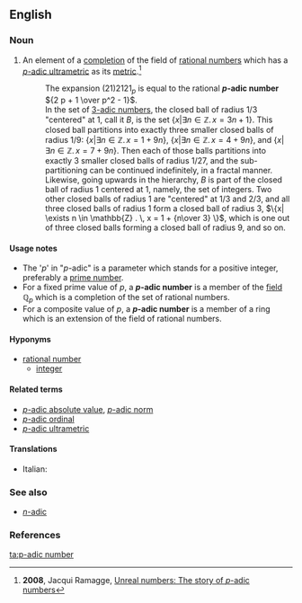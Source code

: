 {{DISPLAYTITLE:''p''-adic number}}
==English==
{{wikipedia|p-adic number|''p''-adic number}}

===Noun===
{{en-noun|head=''p''[[-adic]] [[number]]|pl='''[[p-adic numbers|''p''-adic numbers]]'''}}

# {{context|mathematics}} An element of a [[completion]] of the field of [[rational number]]s which has a [[p-adic ultrametric|''p''-adic ultrametric]] as its [[metric]].<ref>'''2008''', Jacqui Ramagge, [http://www.uow.edu.au/content/groups/public/@web/@inf/@math/documents/web/uow061321.pdf Unreal numbers: The story of ''p''-adic numbers]</ref>
#: The expansion (21)2121<sub>''p''</sub> is equal to the rational <b>''p''-adic number</b> <math>{2 p + 1 \over p^2 - 1}</math>.
#: In the set of [[p-adic number|3-adic numbers]], the closed ball of radius 1/3 "centered" at 1, call it ''B'', is the set <math> \{x | \exists n \in \mathbb{Z} . \, x = 3 n + 1 \} </math>.  This closed ball partitions into exactly three smaller closed balls of radius 1/9: <math>\{x | \exists n \in \mathbb{Z} . \, x = 1 + 9 n \} </math>, <math>\{x | \exists n \in \mathbb{Z} . \, x = 4 + 9 n \}</math>, and <math>\{x | \exists n \in \mathbb{Z} . \, x = 7 + 9 n \} </math>.  Then each of those balls partitions into exactly 3 smaller closed balls of radius 1/27, and the sub-partitioning can be continued indefinitely, in a fractal manner.<br>Likewise, going upwards in the hierarchy, ''B'' is part of the closed ball of radius 1 centered at 1, namely, the set of integers.  Two other closed balls of radius 1 are "centered" at 1/3 and 2/3, and all three closed balls of radius 1 form a closed ball of radius 3, <math>\{x| \exists n \in \mathbb{Z} . \, x = 1 + {n\over 3} \} </math>, which is one out of three closed balls forming a closed ball of radius 9, and so on. 

====Usage notes====
* The '<i>p</i>' in "''p''-adic" is a parameter which stands for a positive integer, preferably a [[prime number]].
* For a fixed prime value of ''p'', a <b>''p''-adic number</b> is a member of the [[field]] <math>\mathbb{Q}_p</math> which is a completion of the set of rational numbers.
* For a composite value of ''p'', a <b>''p''-adic number</b> is a member of a ring which is an extension of the field of rational numbers. <!-- Is it also a completion? --> 

====Hyponyms====
* [[rational number]]
** [[integer]]

====Related terms====
* [[p-adic absolute value|''p''-adic absolute value]], [[p-adic norm|''p''-adic norm]]
* [[p-adic ordinal|''p''-adic ordinal]]
* [[p-adic ultrametric|''p''-adic ultrametric]]

====Translations====
{{trans-top}}
* Italian: {{t-|it|numero p-adico|m}}
{{trans-mid}}
{{trans-bottom}}

===See also===
* [[n-adic|''n''-adic]]

===References===
<references />

[[ta:p-adic number]]